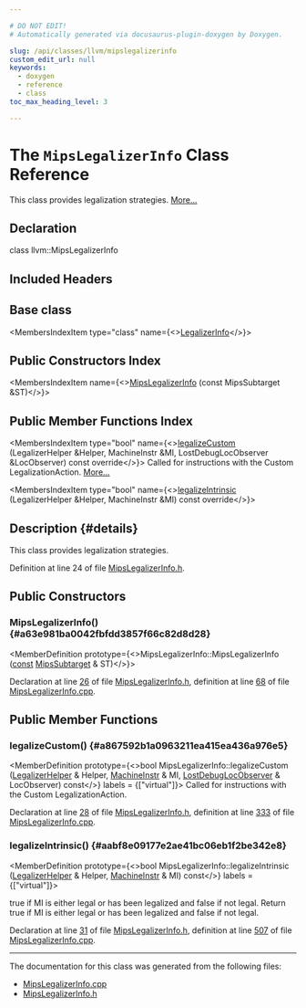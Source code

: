 ```yaml
---

# DO NOT EDIT!
# Automatically generated via docusaurus-plugin-doxygen by Doxygen.

slug: /api/classes/llvm/mipslegalizerinfo
custom_edit_url: null
keywords:
  - doxygen
  - reference
  - class
toc_max_heading_level: 3

---
```





# The `MipsLegalizerInfo` Class Reference

<DoxygenPage pluginConfig={pluginConfig}>

This class provides legalization strategies. <a href="#details">More...</a>

## Declaration

<CodeBlock>class llvm::MipsLegalizerInfo</CodeBlock>

## Included Headers

<IncludesList>
<IncludesListItem
  filePath="Target/Mips/MipsLegalizerInfo.h"
  permalink="/docs/api/files/lib/lib/target/lib/target/mips/mipslegalizerinfo-h"
  isLocal="true" />
</IncludesList>

## Base class

<MembersIndex>

<MembersIndexItem
  type="class"
  name={<><a href="/docs/api/classes/llvm/legalizerinfo">LegalizerInfo</a></>}>
</MembersIndexItem>

</MembersIndex>

## Public Constructors Index

<MembersIndex>

<MembersIndexItem
  name={<><a href="#a63e981ba0042fbfdd3857f66c82d8d28">MipsLegalizerInfo</a> (const MipsSubtarget &amp;ST)</>}>
</MembersIndexItem>

</MembersIndex>

## Public Member Functions Index

<MembersIndex>

<MembersIndexItem
  type="bool"
  name={<><a href="#a867592b1a0963211ea415ea436a976e5">legalizeCustom</a> (LegalizerHelper &amp;Helper, MachineInstr &amp;MI, LostDebugLocObserver &amp;LocObserver) const override</>}>
Called for instructions with the Custom LegalizationAction. <a href="#a867592b1a0963211ea415ea436a976e5">More...</a>
</MembersIndexItem>

<MembersIndexItem
  type="bool"
  name={<><a href="#aabf8e09177e2ae41bc06eb1f2be342e8">legalizeIntrinsic</a> (LegalizerHelper &amp;Helper, MachineInstr &amp;MI) const override</>}>
</MembersIndexItem>

</MembersIndex>

## Description {#details}

This class provides legalization strategies.

Definition at line 24 of file <a href="/docs/api/files/lib/lib/target/lib/target/mips/mipslegalizerinfo-h">MipsLegalizerInfo.h</a>.

<SectionDefinition>

## Public Constructors

### MipsLegalizerInfo() {#a63e981ba0042fbfdd3857f66c82d8d28}

<MemberDefinition
  prototype={<>MipsLegalizerInfo::MipsLegalizerInfo (<a href="/docs/api/files/lib/lib/target/lib/target/aarch64/aarch64promoteconstant-cpp/#a90f8350fecae261c25be85d38b451bff">const</a> <a href="/docs/api/classes/llvm/mipssubtarget">MipsSubtarget</a> &amp; ST)</>}>

Declaration at line <a href="/docs/api/files/lib/lib/target/lib/target/mips/mipslegalizerinfo-h/#l00026">26</a> of file <a href="/docs/api/files/lib/lib/target/lib/target/mips/mipslegalizerinfo-h">MipsLegalizerInfo.h</a>, definition at line <a href="/docs/api/files/lib/lib/target/lib/target/mips/mipslegalizerinfo-cpp/#l00068">68</a> of file <a href="/docs/api/files/lib/lib/target/lib/target/mips/mipslegalizerinfo-cpp">MipsLegalizerInfo.cpp</a>.
</MemberDefinition>

</SectionDefinition>

<SectionDefinition>

## Public Member Functions

### legalizeCustom() {#a867592b1a0963211ea415ea436a976e5}

<MemberDefinition
  prototype={<>bool MipsLegalizerInfo::legalizeCustom (<a href="/docs/api/classes/llvm/legalizerhelper">LegalizerHelper</a> &amp; Helper, <a href="/docs/api/classes/llvm/machineinstr">MachineInstr</a> &amp; MI, <a href="/docs/api/classes/llvm/lostdebuglocobserver">LostDebugLocObserver</a> &amp; LocObserver) const</>}
  labels = {["virtual"]}>
Called for instructions with the Custom LegalizationAction.

Declaration at line <a href="/docs/api/files/lib/lib/target/lib/target/mips/mipslegalizerinfo-h/#l00028">28</a> of file <a href="/docs/api/files/lib/lib/target/lib/target/mips/mipslegalizerinfo-h">MipsLegalizerInfo.h</a>, definition at line <a href="/docs/api/files/lib/lib/target/lib/target/mips/mipslegalizerinfo-cpp/#l00333">333</a> of file <a href="/docs/api/files/lib/lib/target/lib/target/mips/mipslegalizerinfo-cpp">MipsLegalizerInfo.cpp</a>.
</MemberDefinition>

### legalizeIntrinsic() {#aabf8e09177e2ae41bc06eb1f2be342e8}

<MemberDefinition
  prototype={<>bool MipsLegalizerInfo::legalizeIntrinsic (<a href="/docs/api/classes/llvm/legalizerhelper">LegalizerHelper</a> &amp; Helper, <a href="/docs/api/classes/llvm/machineinstr">MachineInstr</a> &amp; MI) const</>}
  labels = {["virtual"]}>

<SectionUser title="Returns">
true if MI is either legal or has been legalized and false if not legal. Return true if MI is either legal or has been legalized and false if not legal.
</SectionUser>

Declaration at line <a href="/docs/api/files/lib/lib/target/lib/target/mips/mipslegalizerinfo-h/#l00031">31</a> of file <a href="/docs/api/files/lib/lib/target/lib/target/mips/mipslegalizerinfo-h">MipsLegalizerInfo.h</a>, definition at line <a href="/docs/api/files/lib/lib/target/lib/target/mips/mipslegalizerinfo-cpp/#l00507">507</a> of file <a href="/docs/api/files/lib/lib/target/lib/target/mips/mipslegalizerinfo-cpp">MipsLegalizerInfo.cpp</a>.
</MemberDefinition>

</SectionDefinition>

<hr/>

The documentation for this class was generated from the following files:

<ul>
<li><a href="/docs/api/files/lib/lib/target/lib/target/mips/mipslegalizerinfo-cpp">MipsLegalizerInfo.cpp</a></li>
<li><a href="/docs/api/files/lib/lib/target/lib/target/mips/mipslegalizerinfo-h">MipsLegalizerInfo.h</a></li>
</ul>

</DoxygenPage>
